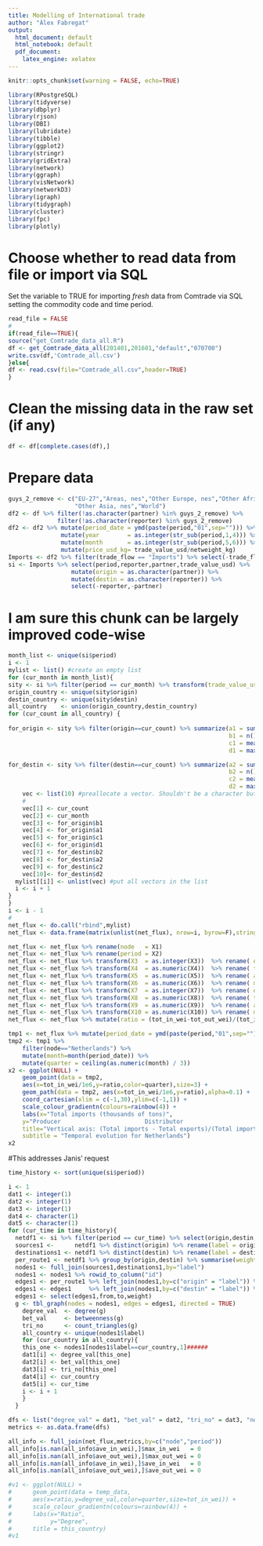 ```yaml
---
title: Modelling of International trade
author: "Àlex Fabregat"
output:
  html_document: default
  html_notebook: default
  pdf_document:
    latex_engine: xelatex
---
```


```r
knitr::opts_chunk$set(warning = FALSE, echo=TRUE)
```
```r
library(RPostgreSQL)
library(tidyverse)
library(dbplyr)
library(rjson)
library(DBI)
library(lubridate)
library(tibble)
library(ggplot2)
library(stringr)
library(gridExtra)
library(network)
library(ggraph)
library(visNetwork)
library(networkD3)
library(igraph)
library(tidygraph)
library(cluster) 
library(fpc)
library(plotly)
```
# Choose whether to read data from file or import via SQL
Set the variable to TRUE for importing *fresh* data from Comtrade via SQL setting the commodity code and time period.
```r
read_file = FALSE
#
if(read_file==TRUE){
source("get_Comtrade_data_all.R")
df <- get_Comtrade_data_all(201401,201601,"default","070700")
write.csv(df,'Comtrade_all.csv')
}else{
df <- read.csv(file="Comtrade_all.csv",header=TRUE)  
}
```

# Clean the missing data in the raw set (if any)
```r
df <- df[complete.cases(df),]
```

# Prepare data
```r
guys_2_remove <- c("EU-27","Areas, nes","Other Europe, nes","Other Africa, nes",
                   "Other Asia, nes","World")
df2 <- df %>% filter(!as.character(partner) %in% guys_2_remove) %>%
              filter(!as.character(reporter) %in% guys_2_remove)
df2 <- df2 %>% mutate(period_date = ymd(paste(period,"01",sep=""))) %>%
               mutate(year        = as.integer(str_sub(period,1,4))) %>%
               mutate(month       = as.integer(str_sub(period,5,6))) %>%
               mutate(price_usd_kg= trade_value_usd/netweight_kg)
Imports <- df2 %>% filter(trade_flow == "Imports") %>% select(-trade_flow,-X)
si <- Imports %>% select(period,reporter,partner,trade_value_usd) %>%
                  mutate(origin = as.character(partner)) %>%
                  mutate(destin = as.character(reporter)) %>% 
                  select(-reporter,-partner)
```

# I am sure this chunk can be largely improved code-wise
```r
month_list <- unique(si$period)
i <- 1
mylist <- list() #create an empty list
for (cur_month in month_list){
sity <- si %>% filter(period == cur_month) %>% transform(trade_value_usd  = as.numeric(trade_value_usd))
origin_country <- unique(sity$origin)
destin_country <- unique(sity$destin)
all_country    <- union(origin_country,destin_country)
for (cur_count in all_country) {
  
for_origin <- sity %>% filter(origin==cur_count) %>% summarize(a1 = sum(trade_value_usd),
                                                               b1 = n(),
                                                               c1 = mean(trade_value_usd),
                                                               d1 = max(trade_value_usd))

for_destin <- sity %>% filter(destin==cur_count) %>% summarize(a2 = sum(trade_value_usd),
                                                               b2 = n(),
                                                               c2 = mean(trade_value_usd),
                                                               d2 = max(trade_value_usd))
    vec <- list(10) #preallocate a vector. Shouldn't be a character but this is all I can do in R. Fix it later.
    #
    vec[1] <- cur_count
    vec[2] <- cur_month
    vec[3] <- for_origin$b1
    vec[4] <- for_origin$a1
    vec[5] <- for_origin$c1
    vec[6] <- for_origin$d1
    vec[7] <- for_destin$b2
    vec[8] <- for_destin$a2
    vec[9] <- for_destin$c2
    vec[10]<- for_destin$d2
  mylist[[i]] <- unlist(vec) #put all vectors in the list
  i <- i + 1
}
}
i <- i - 1
#
net_flux <- do.call("rbind",mylist)
net_flux <- data.frame(matrix(unlist(net_flux), nrow=i, byrow=F),stringsAsFactors = FALSE)

net_flux <- net_flux %>% rename(node   = X1)
net_flux <- net_flux %>% rename(period = X2)
net_flux <- net_flux %>% transform(X3  = as.integer(X3))  %>% rename( deg_out_wei = X3)
net_flux <- net_flux %>% transform(X4  = as.numeric(X4))  %>% rename( tot_out_wei = X4)
net_flux <- net_flux %>% transform(X5  = as.numeric(X5))  %>% rename( ave_out_wei = X5)
net_flux <- net_flux %>% transform(X6  = as.numeric(X6))  %>% rename( max_out_wei = X6)
net_flux <- net_flux %>% transform(X7  = as.integer(X7))  %>% rename( deg_in_wei  = X7)
net_flux <- net_flux %>% transform(X8  = as.numeric(X8))  %>% rename( tot_in_wei  = X8)
net_flux <- net_flux %>% transform(X9  = as.numeric(X9))  %>% rename( ave_in_wei  = X9)
net_flux <- net_flux %>% transform(X10 = as.numeric(X10)) %>% rename( max_in_wei  = X10)
net_flux <- net_flux %>% mutate(ratio = (tot_in_wei-tot_out_wei)/(tot_in_wei + tot_out_wei))
```

```r
tmp1 <- net_flux %>% mutate(period_date = ymd(paste(period,"01",sep="")))
tmp2 <- tmp1 %>%
    filter(node=="Netherlands") %>%
    mutate(month=month(period_date)) %>%
    mutate(quarter = ceiling(as.numeric(month) / 3))
x2 <- ggplot(NULL) +
    geom_point(data = tmp2,
    aes(x=tot_in_wei/1e6,y=ratio,color=quarter),size=3) +
    geom_path(data = tmp2, aes(x=tot_in_wei/1e6,y=ratio),alpha=0.1) +
    coord_cartesian(xlim = c(-1,30),ylim=c(-1,1)) +
    scale_colour_gradientn(colours=rainbow(4)) +
    labs(x="Total imports (thousands of tons)",
    y="Producer                        Distributor                        Consumer",
    title="Vertical axis: (Total imports - Total exports)/(Total imports + Total exports)",
    subtitle = "Temporal evolution for Netherlands")
x2
```


#This addresses Janis' request
```r
time_history <- sort(unique(si$period))

i <- 1
dat1 <- integer(1)
dat2 <- integer(1)
dat3 <- integer(1)
dat4 <- character(1)
dat5 <- character(1)
for (cur_time in time_history){
  netdf1 <- si %>% filter(period == cur_time) %>% select(origin,destin,trade_value_usd)
  sources1 <-      netdf1 %>% distinct(origin) %>% rename(label = origin)
  destinations1 <- netdf1 %>% distinct(destin) %>% rename(label = destin)
  per_route1 <- netdf1 %>% group_by(origin,destin) %>% summarise(weight = sum(trade_value_usd)/1e6) %>% ungroup()
  nodes1 <- full_join(sources1,destinations1,by="label")
  nodes1 <- nodes1 %>% rowid_to_column("id")
  edges1 <- per_route1 %>% left_join(nodes1,by=c("origin" = "label")) %>% rename(from = id)
  edges1 <- edges1     %>% left_join(nodes1,by=c("destin" = "label")) %>% rename(to   = id)
  edges1 <- select(edges1,from,to,weight)
  g <- tbl_graph(nodes = nodes1, edges = edges1, directed = TRUE)
    degree_val  <- degree(g)
    bet_val     <- betweenness(g)
    tri_no      <- count_triangles(g)
    all_country <- unique(nodes1$label)
    for (cur_country in all_country){
    this_one <- nodes1[nodes1$label==cur_country,1]######
    dat1[i] <- degree_val[this_one]
    dat2[i] <- bet_val[this_one]
    dat3[i] <- tri_no[this_one]
    dat4[i] <- cur_country
    dat5[i] <- cur_time
    i <- i + 1
    }
  }

dfs <- list("degree_val" = dat1, "bet_val" = dat2, "tri_no" = dat3, "node" = dat4, "period" = dat5)
metrics <- as.data.frame(dfs)

all_info <- full_join(net_flux,metrics,by=c("node","period"))
all_info[is.nan(all_info$ave_in_wei),]$max_in_wei   = 0
all_info[is.nan(all_info$ave_out_wei),]$max_out_wei = 0
all_info[is.nan(all_info$ave_in_wei),]$ave_in_wei   = 0
all_info[is.nan(all_info$ave_out_wei),]$ave_out_wei = 0

#v1 <- ggplot(NULL) +
#      geom_point(data = temp_data,
#      aes(x=ratio,y=degree_val,color=quarter,size=tot_in_wei)) +
#      scale_colour_gradientn(colours=rainbow(4)) +
#      labs(x="Ratio",
#           y="Degree",
#      title = this_country)
#v1
```
